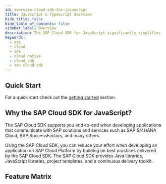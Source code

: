 ```yaml
---
id: overview-cloud-sdk-for-javascript
title: JavaScript & Typescript Overview
hide_title: false
hide_table_of_contents: false
sidebar_label: Overview
description: The SAP Cloud SDK for JavaScript significantly simplifies extending and developing applications with SAP Cloud Platform
keywords:
  - sap
  - cloud
  - sdk
  - cloud native
  - cloud sdk
  - sap cloud sdk
---
```



<BuildBadge /> <LicenseBadge />

## Quick Start

For a quick start check out the [getting started](getting-started) section.

## Why the SAP Cloud SDK for JavaScript?

The SAP Cloud SDK supports you end-to-end when developing applications that communicate with SAP solutions and services such as SAP S/4HANA Cloud, SAP SuccessFactors, and many others.

Using the SAP Cloud SDK, you can reduce your effort when developing an application on SAP Cloud Platform by building on best practices delivered by the SAP Cloud SDK.
The SAP Cloud SDK provides Java libraries, JavaScript libraries, project templates, and a continuous delivery toolkit.

## Feature Matrix

<JsFeatureTable />
